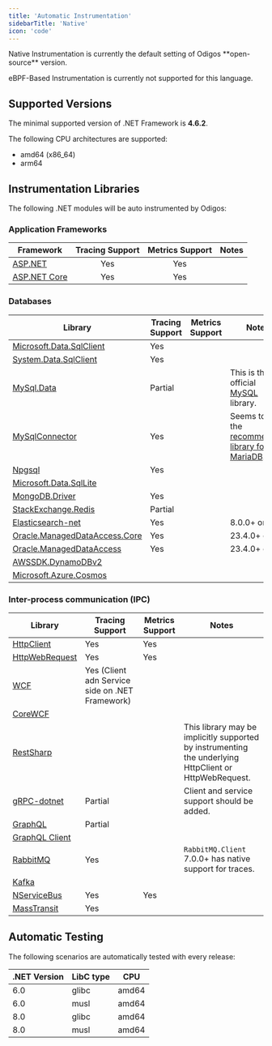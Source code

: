 ```yaml
---
title: 'Automatic Instrumentation'
sidebarTitle: 'Native'
icon: 'code'
---
```


<Info>
  Native Instrumentation is currently the default setting of Odigos **open-source** version.

  eBPF-Based Instrumentation is currently not supported for this language.
</Info>

## Supported Versions

The minimal supported version of .NET Framework is **4.6.2**.

The following CPU architectures are supported:
- amd64 (x86_64)
- arm64

## Instrumentation Libraries

The following .NET modules will be auto instrumented by Odigos:

### Application Frameworks

| Framework                                                                                               | Tracing Support | Metrics Support | Notes                                                                                                    |
|---------------------------------------------------------------------------------------------------------|:----------------------------------------------------------------------------:|:-----------------------------------------------------------------------------:|----------------------------------------------------------------------------------------------------------|
| [ASP.NET](https://docs.microsoft.com/aspnet/overview)                                                   |                                     Yes                                      |                                      Yes                                      |                                                                                                          |
| [ASP.NET Core](https://docs.microsoft.com/aspnet/core/introduction-to-aspnet-core?view=aspnetcore-6.0)  |                                     Yes                                      |                                      Yes                                      |                                                                                                          |

### Databases

| Library                                                                                            | Tracing Support | Metrics Support | Notes                                                                                                                                                                             |
|----------------------------------------------------------------------------------------------------|-----------------|-------|------------------------------------------------------------------------------------------------------------------------------------------------------------------------------|
| [Microsoft.Data.SqlClient](https://www.nuget.org/packages/Microsoft.Data.SqlClient)                | Yes             |       |                                                                                                                                                                              |
| [System.Data.SqlClient](https://www.nuget.org/packages/System.Data.SqlClient)                      | Yes             |       |                                                                                                                                                                              |
| [MySql.Data](https://dev.mysql.com/doc/connector-net/en/connector-net-introduction.html)           | Partial         |       | This is the official [MySQL](https://dev.mysql.com/) library.                                                                                                                |
| [MySqlConnector](https://mysqlconnector.net/)                                                      | Yes             |       | Seems to be the [recommended library for MariaDB](https://mariadb.com/kb/en/mysqlconnector-for-ado-net/).                                                                    |
| [Npgsql](https://www.npgsql.org/)                                                                  | Yes             |       |                                                                                                                                                                              |
| [Microsoft.Data.SqlLite](https://docs.microsoft.com/dotnet/standard/data/sqlite/?tabs=netcore-cli) |                 |       |                                                                                                                                                                              |
| [MongoDB.Driver](https://www.nuget.org/packages/mongodb.driver)                                    | Yes             |       |                                                                                                                                                                              |
| [StackExchange.Redis](https://stackexchange.github.io/StackExchange.Redis/)                        | Partial         |       |                                                                                                                                                                              |
| [Elasticsearch-net](https://github.com/elastic/elasticsearch-net)                                  | Yes             |       | 8.0.0+ only.                                                                                                         |
| [Oracle.ManagedDataAccess.Core](https://www.nuget.org/packages/Oracle.ManagedDataAccess.Core)      | Yes             |       | 23.4.0+ only.                                                                                                      |
| [Oracle.ManagedDataAccess](https://www.nuget.org/packages/Oracle.ManagedDataAccess)                | Yes             |       | 23.4.0+ only.                                                                                                      |
| [AWSSDK.DynamoDBv2](https://www.nuget.org/packages/AWSSDK.DynamoDBv2)                              |                 |       |                                                                                                                                                                              |
| [Microsoft.Azure.Cosmos](https://www.nuget.org/packages/Microsoft.Azure.Cosmos)                    |                 |       |                                                                                                                                                                              |

### Inter-process communication (IPC)

| Library                                                                           | Tracing Support                                 | Metrics Support | Notes                                                                                                  |
|-----------------------------------------------------------------------------------|-------------------------------------------------|-----------------|--------------------------------------------------------------------------------------------------------|
| [HttpClient](https://docs.microsoft.com/dotnet/api/system.net.http.httpclient)    | Yes                                             | Yes             |                                                                                                        |
| [HttpWebRequest](https://docs.microsoft.com/dotnet/api/system.net.httpwebrequest) | Yes                                             | Yes             |                                                                                                        |
| [WCF](https://docs.microsoft.com/dotnet/framework/wcf/whats-wcf)                  | Yes (Client adn Service side on .NET Framework) |                 |                                                                                                        |
| [CoreWCF](https://github.com/CoreWCF/CoreWCF)                                     |                                                 |                 |                                                                                                        |
| [RestSharp](https://restsharp.dev/)                                               |                                                 |                 | This library may be implicitly supported by instrumenting the underlying HttpClient or HttpWebRequest. |
| [gRPC-dotnet](https://github.com/grpc/grpc-dotnet)                                | Partial                                         |                 | Client and service support should be added.                                                            |
| [GraphQL](https://www.nuget.org/packages/GraphQL/)                                | Partial                                         |                 |                                                                                                        |
| [GraphQL Client](https://github.com/graphql-dotnet/graphql-client)                |                                                 |                 |                                                                                                        |
| [RabbitMQ](https://www.nuget.org/packages/RabbitMQ.Client)                        | Yes                                             |                 | `RabbitMQ.Client` 7.0.0+ has native support for traces.                                                |
| [Kafka](https://www.nuget.org/packages/Confluent.Kafka)                           |                                                 |                 |                                                                                                        |
| [NServiceBus](https://docs.particular.net/nservicebus/)                           | Yes                                             | Yes             |                                                                                                        |
| [MassTransit](https://masstransit-project.com/)                                   | Yes                                             |                 |                                                                                                        |

## Automatic Testing

The following scenarios are automatically tested with every release:

| .NET Version | LibC type | CPU   |
|--------------|-----------|-------|
| 6.0          | glibc     | amd64 |
| 6.0          | musl      | amd64 |
| 8.0          | glibc     | amd64 |
| 8.0          | musl      | amd64 |